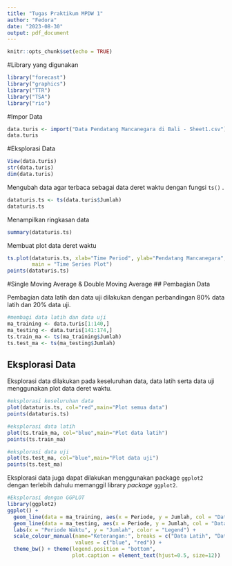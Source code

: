 ```yaml
---
title: "Tugas Praktikum MPDW 1"
author: "Fedora"
date: "2023-08-30"
output: pdf_document
---
```


```r
knitr::opts_chunk$set(echo = TRUE)
```

#Library yang digunakan
```r
library("forecast")
library("graphics")
library("TTR")
library("TSA")
library("rio")
```

#Impor Data
```r
data.turis <- import("Data Pendatang Mancanegara di Bali - Sheet1.csv")
data.turis
```

#Eksplorasi Data
```r
View(data.turis)
str(data.turis)
dim(data.turis)
```

Mengubah data agar terbaca sebagai data deret waktu dengan fungsi `ts()` .
```r
dataturis.ts <- ts(data.turis$Jumlah)
dataturis.ts
```

Menampilkan ringkasan data
```r
summary(dataturis.ts)
```

Membuat plot data deret waktu
```r
ts.plot(dataturis.ts, xlab="Time Period", ylab="Pendatang Mancanegara", 
        main = "Time Series Plot")
points(dataturis.ts)
```

#Single Moving Average & Double Moving Average
## Pembagian Data

Pembagian data latih dan data uji dilakukan dengan perbandingan 80% data latih dan 20% data uji.
```r
#membagi data latih dan data uji
ma_training <- data.turis[1:140,]
ma_testing <- data.turis[141:174,]
ts.train_ma <- ts(ma_training$Jumlah)
ts.test_ma <- ts(ma_testing$Jumlah)
```

## Eksplorasi Data
Eksplorasi data dilakukan pada keseluruhan data, data latih serta data uji menggunakan plot data deret waktu.
```r
#eksplorasi keseluruhan data
plot(dataturis.ts, col="red",main="Plot semua data")
points(dataturis.ts)

#eksplorasi data latih
plot(ts.train_ma, col="blue",main="Plot data latih")
points(ts.train_ma)

#eksplorasi data uji
plot(ts.test_ma, col="blue",main="Plot data uji")
points(ts.test_ma)
```

Eksplorasi data juga dapat dilakukan menggunakan package `ggplot2` dengan terlebih dahulu memanggil library *package* `ggplot2`.
```r
#Eksplorasi dengan GGPLOT
library(ggplot2)
ggplot() + 
  geom_line(data = ma_training, aes(x = Periode, y = Jumlah, col = "Data Latih")) +
  geom_line(data = ma_testing, aes(x = Periode, y = Jumlah, col = "Data Uji")) +
  labs(x = "Periode Waktu", y = "Jumlah", color = "Legend") +
  scale_colour_manual(name="Keterangan:", breaks = c("Data Latih", "Data Uji"),
                      values = c("blue", "red")) + 
  theme_bw() + theme(legend.position = "bottom",
                     plot.caption = element_text(hjust=0.5, size=12))
```